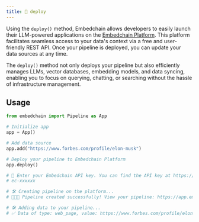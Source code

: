 ```yaml
---
title: 🚀 deploy
---
```


Using the `deploy()` method, Embedchain allows developers to easily launch their LLM-powered applications on the [Embedchain Platform](https://app.embedchain.ai). This platform facilitates seamless access to your data's context via a free and user-friendly REST API. Once your pipeline is deployed, you can update your data sources at any time.

The `deploy()` method not only deploys your pipeline but also efficiently manages LLMs, vector databases, embedding models, and data syncing, enabling you to focus on querying, chatting, or searching without the hassle of infrastructure management.

## Usage

```python
from embedchain import Pipeline as App

# Initialize app
app = App()

# Add data source
app.add("https://www.forbes.com/profile/elon-musk")

# Deploy your pipeline to Embedchain Platform
app.deploy()

# 🔑 Enter your Embedchain API key. You can find the API key at https://app.embedchain.ai/settings/keys/
# ec-xxxxxx

# 🛠️ Creating pipeline on the platform...
# 🎉🎉🎉 Pipeline created successfully! View your pipeline: https://app.embedchain.ai/pipelines/xxxxx

# 🛠️ Adding data to your pipeline...
# ✅ Data of type: web_page, value: https://www.forbes.com/profile/elon-musk added successfully.
```
